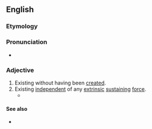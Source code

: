 ==English==

===Etymology===
{{prefix|en|self|existent}}

===Pronunciation===
* {{a|UK}} {{IPA|en|/ˌsɛlfɛɡzˈɪstənt/}}

===Adjective===
{{en-adj}}

# Existing without having been [[create]]d.
# Existing [[independent]] of any [[extrinsic]] [[sustain]]ing [[force]].
#* {{quote-book|en|year=1831|author={{w|Letitia Elizabeth Landon}}|title=Romance and Reality|volume=2|page=89|text=Campbell exquisitely says, "'Tis distance lends enchantment to the view:" and let the heart be thankful from its inmost depths for that imaginative and '''self-existent''' faculty which first lends enchantment to the distance.}}

====See also====
* {{l|en|God}}